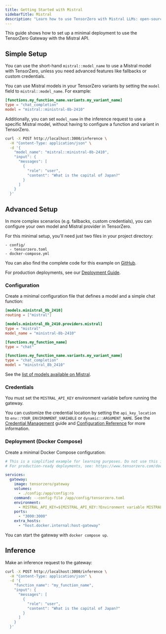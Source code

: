 ```yaml
---
title: Getting Started with Mistral
sidebarTitle: Mistral
description: "Learn how to use TensorZero with Mistral LLMs: open-source gateway, observability, optimization, evaluations, and experimentation."
---
```


This guide shows how to set up a minimal deployment to use the TensorZero Gateway with the Mistral API.

## Simple Setup

You can use the short-hand `mistral::model_name` to use a Mistral model with TensorZero, unless you need advanced features like fallbacks or custom credentials.

You can use Mistral models in your TensorZero variants by setting the `model` field to `mistral::model_name`.
For example:

```toml {3}
[functions.my_function_name.variants.my_variant_name]
type = "chat_completion"
model = "mistral::ministral-8b-2410"
```

Additionally, you can set `model_name` in the inference request to use a specific Mistral model, without having to configure a function and variant in TensorZero.

```bash {4}
curl -X POST http://localhost:3000/inference \
  -H "Content-Type: application/json" \
  -d '{
    "model_name": "mistral::ministral-8b-2410",
    "input": {
      "messages": [
        {
          "role": "user",
          "content": "What is the capital of Japan?"
        }
      ]
    }
  }'
```

## Advanced Setup

In more complex scenarios (e.g. fallbacks, custom credentials), you can configure your own model and Mistral provider in TensorZero.

For this minimal setup, you'll need just two files in your project directory:

```
- config/
  - tensorzero.toml
- docker-compose.yml
```

<Tip>

You can also find the complete code for this example on [GitHub](https://github.com/tensorzero/tensorzero/tree/main/examples/guides/providers/mistral).

</Tip>

For production deployments, see our [Deployment Guide](/deployment/tensorzero-gateway/).

### Configuration

Create a minimal configuration file that defines a model and a simple chat function:

```toml title="config/tensorzero.toml"
[models.ministral_8b_2410]
routing = ["mistral"]

[models.ministral_8b_2410.providers.mistral]
type = "mistral"
model_name = "ministral-8b-2410"

[functions.my_function_name]
type = "chat"

[functions.my_function_name.variants.my_variant_name]
type = "chat_completion"
model = "ministral_8b_2410"
```

See the [list of models available on Mistral](https://docs.mistral.ai/getting-started/models/models_overview/).

### Credentials

You must set the `MISTRAL_API_KEY` environment variable before running the gateway.

You can customize the credential location by setting the `api_key_location` to `env::YOUR_ENVIRONMENT_VARIABLE` or `dynamic::ARGUMENT_NAME`.
See the [Credential Management](/gateway/guides/credential-management/) guide and [Configuration Reference](/gateway/configuration-reference/) for more information.

### Deployment (Docker Compose)

Create a minimal Docker Compose configuration:

```yaml title="docker-compose.yml"
# This is a simplified example for learning purposes. Do not use this in production.
# For production-ready deployments, see: https://www.tensorzero.com/docs/gateway/deployment

services:
  gateway:
    image: tensorzero/gateway
    volumes:
      - ./config:/app/config:ro
    command: --config-file /app/config/tensorzero.toml
    environment:
      - MISTRAL_API_KEY=${MISTRAL_API_KEY:?Environment variable MISTRAL_API_KEY must be set.}
    ports:
      - "3000:3000"
    extra_hosts:
      - "host.docker.internal:host-gateway"
```

You can start the gateway with `docker compose up`.

## Inference

Make an inference request to the gateway:

```bash
curl -X POST http://localhost:3000/inference \
  -H "Content-Type: application/json" \
  -d '{
    "function_name": "my_function_name",
    "input": {
      "messages": [
        {
          "role": "user",
          "content": "What is the capital of Japan?"
        }
      ]
    }
  }'
```
